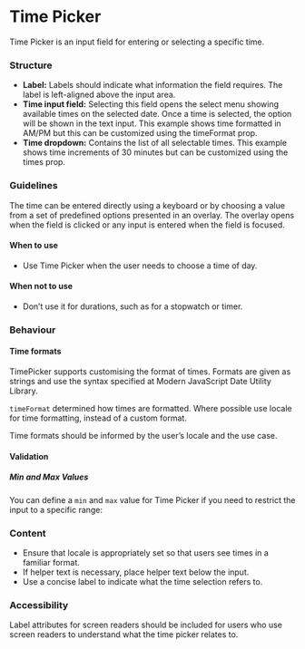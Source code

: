 
# Time Picker

<Tabs defaultValue="design">
  <TabItem value="design" label="Design" default>


Time Picker is an input field for entering or selecting a specific time.

### Structure

- **Label:** Labels should indicate what information the field requires. The label is left-aligned above the input area.
- **Time input field:** Selecting this field opens the select menu showing available times on the selected date. Once a time is selected, the option will be shown in the text input. This example shows time formatted in AM/PM but this can be customized using the timeFormat prop.
- **Time dropdown:** Contains the list of all selectable times. This example shows time increments of 30 minutes but can be customized using the times prop.

### Guidelines

The time can be entered directly using a keyboard or by choosing a value from a set of predefined options presented in an overlay. The overlay opens when the field is clicked or any input is entered when the field is focused.

#### When to use

- Use Time Picker when the user needs to choose a time of day.

#### When not to use

- Don’t use it for durations, such as for a stopwatch or timer.

### Behaviour

#### Time formats

TimePicker supports customising the format of times. Formats are given as strings and use the syntax specified at Modern JavaScript Date Utility Library.

`timeFormat` determined how times are formatted.
Where possible use locale for time formatting, instead of a custom format.

Time formats should be informed by the user’s locale and the use case.

#### Validation

##### Min and Max Values

You can define a `min` and `max` value for Time Picker if you need to restrict the input to a specific range:

### Content

- Ensure that locale is appropriately set so that users see times in a familiar format.
- If helper text is necessary, place helper text below the input.
- Use a concise label to indicate what the time selection refers to.

### Accessibility

Label attributes for screen readers should be included for users who use screen readers to understand what the time picker relates to.


  </TabItem>

  <TabItem value="react" label="React">
  
  <MDXProvider >
    <TimePickerReadme />
  </MDXProvider>
  
  </TabItem>
</Tabs>

